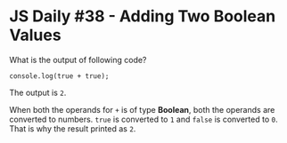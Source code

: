 
<Layout>
<SEO title="JS Daily #38 - Adding Two Boolean Values" />
<JSLayout>

# JS Daily #38 - Adding Two Boolean Values

What is the output of following code?

```javascript{numberLines: true}
console.log(true + true);
```

<Divider />

The output is `2`.

When both the operands for `+` is of type **Boolean**, both the operands are converted to numbers. `true` is converted to `1` and `false` is converted to `0`. That is why the result printed as `2`.

</JSLayout>
</Layout>
